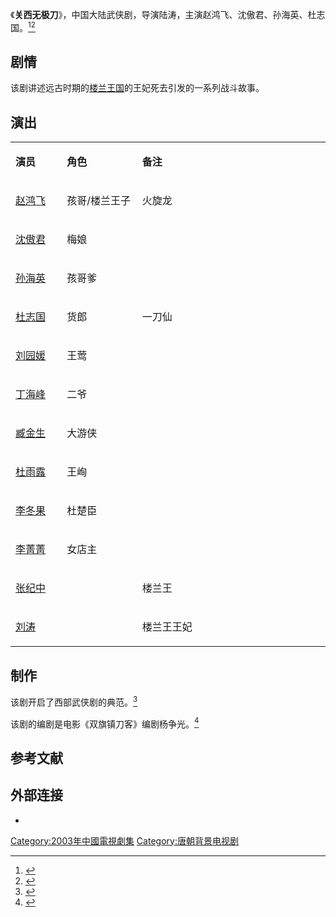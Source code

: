 {{电视节目信息框
| 名称     = 关西无极刀
| 别名     = 
| 英文名称 = <!-- {{lang|en| }}  -->
| 图片     = 
| 图说     = 
| 分类     = 古装剧、武侠剧
| 原创者   = 
| 导演     = [[陆涛|陆涛]]
| 监制     = 
| 出品人   = 刘金玺、延艺云
| 编剧     = [[杨争光|杨争光]]
| 制作人   = [[张纪中|张纪中]]
| 摄影     = 邵警辉
| 演出     = 赵鸿飞<br>沈傲君<br>孙海英<br>杜志国
| 配音     =
| 旁白     = 
| 主题曲   = 
| 片尾曲   = 《走天涯》（腾格尔）
| 插曲     = 
| 地区     = {{CHNML}}
| 语言     = 普通话
| 集数     = 20集
| 每集长   = 45分钟
| 制作公司 = 
| 首播地区 = {{CHNML}}
| 电视网   = 广东公共频道
| 开始     = 2003年10月29日
| 结束     = 2003年
| 先于     = 
| 后于     = 
| 相关剧集 = 
| 官方网站 = 
}}
《'''关西无极刀'''》，中国大陆武侠剧，导演陆涛，主演赵鸿飞、沈傲君、孙海英、杜志国。<ref>{{cite web |url=http://news.xinhuanet.com/ent/2003-09/25/content_1099460.htm |title=电视剧《关西无极刀》 |date=2003-09-25 |work=新华网 |accessdate=2014-04-04 |archive-date=2004-11-28 |archive-url=https://web.archive.org/web/20041128235146/http://news.xinhuanet.com/ent/2003-09/25/content_1099460.htm |dead-url=no }}</ref><ref>{{cite web |url=http://ent.sina.com.cn/v/2002-11-26/1040115359.html |title=资料：电视剧《关西无极刀》主要演员档案 |date=2002-11-26 |work=新浪 |accessdate=2014-04-04 |archive-date=2016-03-04 |archive-url=https://web.archive.org/web/20160304120155/http://ent.sina.com.cn/v/2002-11-26/1040115359.html |dead-url=no }}</ref>

==剧情==
该剧讲述远古时期的[[楼兰|楼兰王国]]的王妃死去引发的一系列战斗故事。

== 演出 ==
{|class="wikitable" width="33%"
|- style="background:cornflowerblue; color:white" align=center
|style="width:5%"|'''演员'''||style="width:8%"|'''角色'''||style="width:20%"|'''备注'''
|-
| [[赵鸿飞|赵鸿飞]] || 孩哥/楼兰王子 || 火旋龙
|-
| [[沈傲君|沈傲君]] || 梅娘 ||   
|- 
| [[孙海英|孙海英]] || 孩哥爹 ||  
|- 
| [[杜志国|杜志国]] || 货郎 || 一刀仙
|-
| [[刘园媛|刘园媛]] || 王莺 ||   
|-
| [[丁海峰|丁海峰]] || 二爷 ||   
|-
| [[臧金生|臧金生]] || 大游侠 ||   
|-
| [[杜雨露|杜雨露]] || 王峋 ||   
|- 
| [[李冬果|李冬果]] || 杜楚臣 ||   
|- 
| [[李菁菁|李菁菁]] || 女店主 ||   
|-
| [[张纪中|张纪中]] ||  || 楼兰王
|-
| [[劉濤_(演員)|刘涛]] ||  || 楼兰王王妃
|}

==制作==
该剧开启了西部武侠剧的典范。<ref>{{cite web |url=http://www.southcn.com/ent/yulefirst/200305150332.htm |title=《关西无极刀》重人性要创典范 |date=2003-05-15 |work=南方网 |accessdate=2014-04-04 |archive-date=2016-03-05 |archive-url=https://web.archive.org/web/20160305022543/http://www.southcn.com/ent/yulefirst/200305150332.htm |dead-url=no }}</ref>

该剧的编剧是电影《双旗镇刀客》编剧杨争光。<ref>{{cite web |url=http://ent.sina.com.cn/2003-10-26/1007221566.html |title=电视剧《关西无极刀》是“注水肉”？ |date=2003-10-26 |work=新浪 |accessdate=2014-04-04 |archive-date=2016-03-04 |archive-url=https://web.archive.org/web/20160304121939/http://ent.sina.com.cn/2003-10-26/1007221566.html |dead-url=no }}</ref>

==参考文献==
{{reflist}}

==外部连接==
*{{douban|3418573}}

{{2003年中國大陸古裝/民初電視劇}}
{{DEFAULTSORT:Guan关西}}
[[Category:2003年中國電視劇集|Category:2003年中國電視劇集]]
[[Category:唐朝背景电视剧|Category:唐朝背景电视剧]]